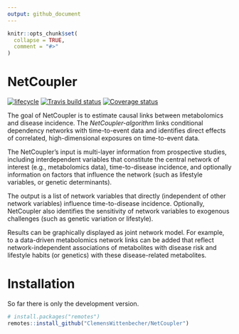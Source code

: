 ```yaml
---
output: github_document
---
```


<!-- README.md is generated from README.Rmd. Please edit that file -->

```r
knitr::opts_chunk$set(
  collapse = TRUE,
  comment = "#>"
)
```

# NetCoupler

[![lifecycle](https://img.shields.io/badge/lifecycle-experimental-orange.svg)](https://www.tidyverse.org/lifecycle/#experimental)
[![Travis build status](https://travis-ci.org/ClemensWittenbecher/NetCoupler.svg?branch=master)](https://travis-ci.org/ClemensWittenbecher/NetCoupler)
[![Coverage status](https://codecov.io/gh/ClemensWittenbecher/NetCoupler/branch/master/graph/badge.svg)](https://codecov.io/github/ClemensWittenbecher/NetCoupler?branch=master)

The goal of NetCoupler is to estimate causal links between metabolomics and
disease incidence. The *NetCoupler-algorithm* links conditional dependency
networks with time-to-event data and identifies direct effects of correlated,
high-dimensional exposures on time-to-event data.

The NetCoupler's input is multi-layer information from prospective studies,
including interdependent variables that constitute the central network of
interest (e.g., metabolomics data), time-to-disease incidence, and optionally
information on factors that influence the network (such as lifestyle variables,
or genetic determinants).

The output is a list of network variables that directly (independent of other
network variables) influence time-to-disease incidence. Optionally, NetCoupler
also identifies the sensitivity of network variables to exogenous challenges
(such as genetic variation or lifestyle).

Results can be graphically displayed as joint network model. For example, to a
data-driven metabolomics network links can be added that reflect
network-independent associations of metabolites with disease risk and lifestyle
habits (or genetics) with these disease-related metabolites.

# Installation

So far there is only the development version.

```r
# install.packages("remotes")
remotes::install_github("ClemensWittenbecher/NetCoupler")
```
